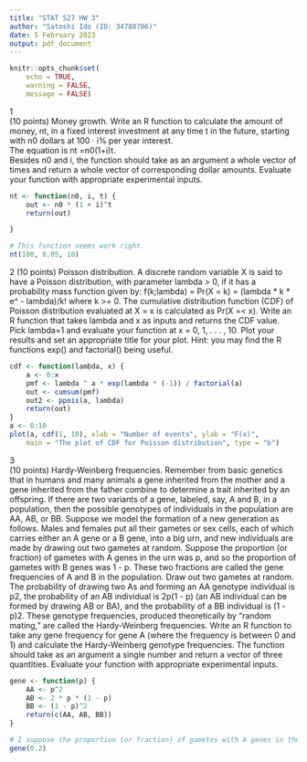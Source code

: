 ```yaml
---
title: "STAT 527 HW 3"
author: "Satoshi Ido (ID: 34788706)"
date: 5 February 2023
output: pdf_document
---
```

```r
knitr::opts_chunk$set(
    echo = TRUE,
    warning = FALSE,
    message = FALSE)
```


1\
(10 points) Money growth. Write an R function to calculate the amount of money, nt, in a fixed interest investment at any time t in the future, starting with n0 dollars at 100 · i% per year interest. \
The equation is nt =n0(1+i)t. \
Besides n0 and i, the function should take as an argument a whole vector of times and return a whole vector of corresponding dollar amounts. Evaluate your function with appropriate experimental inputs.
```r
nt <- function(n0, i, t) {
    out <- n0 * (1 + i)^t
    return(out)

}

# This function seems work right
nt(100, 0.05, 10)
```

2
(10 points) Poisson distribution. A discrete random variable X is said to have a Poisson distribution, with
parameter lambda > 0, if it has a probability mass function given by: f(k;lambda) = Pr(X = k) = (lambda * k * e^ - lambda)/k!
where k >= 0. The cumulative distribution function (CDF) of Poisson distribution evaluated at X = x is calculated as Pr(X =< x). 
Write an R function that takes lambda and x as inputs and returns the CDF value. Pick lambda=1 and evaluate your function at x = 0, 1, . . . , 10. 
Plot your results and set an appropriate title for your plot.
Hint: you may find the R functions exp() and factorial() being useful.
```r
cdf <- function(lambda, x) {
    a <- 0:x
    pmf <- lambda ^ a * exp(lambda * (-1)) / factorial(a)
    out <- cumsum(pmf)
    out2 <- ppois(a, lambda)
    return(out)
}
a <- 0:10
plot(a, cdf(1, 10), xlab = "Number of events", ylab = "F(x)",
    main = "The plot of CDF for Poisson distribution", type = "b")
```

3\
(10 points) Hardy-Weinberg frequencies. Remember from basic genetics that in humans and many animals a gene inherited from the mother and a gene inherited from the father combine to determine a trait inherited by an offspring. If there are two variants of a gene, labeled, say, A and B, in a population, then the possible genotypes of individuals in the population are AA, AB, or BB.
Suppose we model the formation of a new generation as follows. Males and females put all their gametes or sex cells, each of which carries either an A gene or a B gene, into a big urn, and new individuals are made by drawing out two gametes at random. Suppose the proportion (or fraction) of gametes with A genes in the urn was p, and so the proportion of gametes with B genes was 1 - p. These two fractions are called the gene frequencies of A and B in the population.
Draw out two gametes at random. The probability of drawing two As and forming an AA genotype individual is p2, the probability of an AB individual is 2p(1 - p) (an AB individual can be formed by drawing AB or BA), and the probability of a BB individual is (1 - p)2. These genotype frequencies, produced theoretically by “random mating,” are called the Hardy-Weinberg frequencies.
Write an R function to take any gene frequency for gene A (where the frequency is between 0 and 1) and calculate the Hardy-Weinberg genotype frequencies. The function should take as an argument a single number and return a vector of three quantities. Evaluate your function with appropriate experimental inputs.
```r
gene <- function(p) {
    AA <- p^2
    AB <- 2 * p * (1 - p)
    BB <- (1 - p)^2
    return(c(AA, AB, BB))
}

# I suppose the proportion (or fraction) of gametes with A genes in the urn (p) is 0.2
gene(0.2)
```